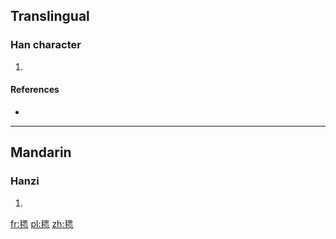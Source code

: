 ==Translingual==

===Han character===
{{Han char|rn=82|rad=毛|as=09|sn=13|four=26713|canj=HUWP}}

# {{defn|Han|sort=毛09}}

====References====
* {{Han ref|kx=0594.370|dkj=16895|dj=0986.300|hdz=32002.010|uh=6BF8|ud=27640|bh=DE42|bd=56898}}

----

==Mandarin==

===Hanzi===
{{cmn-hanzi|pin=[[suī]] ([[sui1]])|wg=sui<sup>1</sup>}}

# {{defn|lang=cmn|sort=毛09}}

[[fr:毸]]
[[pl:毸]]
[[zh:毸]]